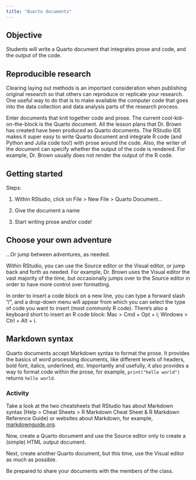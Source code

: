 ```yaml
---
title: "Quarto documents"
---
```


## Objective

Students will write a Quarto document that integrates prose and code, and the output of the code.

## Reproducible research

Clearing laying out methods is an important consideration when publishing original research so that others can reproduce or replicate your research. One useful way to do that is to make available the computer code that goes into the data collection and data analysis parts of the research process.

Enter documents that knit together code and prose. The current cool-kid-on-the-block is the Quarto document. All the lesson plans that Dr. Brown has created have been produced as Quarto documents. The RStudio IDE makes it super easy to write Quarto document and integrate R code (and Python and Julia code too!) with prose around the code. Also, the writer of the document can specify whether the output of the code is rendered. For example, Dr. Brown usually does not render the output of the R code.

## Getting started

Steps:

1.  Within RStudio, click on File \> New File \> Quarto Document...

2.  Give the document a name

3.  Start writing prose and/or code!

## Choose your own adventure

...Or jump between adventures, as needed.

Within RStudio, you can use the Source editor or the Visual editor, or jump back and forth as needed. For example, Dr. Brown uses the Visual editor the vast majority of the time, but occasionally jumps over to the Source editor in order to have more control over formatting.

In order to insert a code block on a new line, you can type a forward slash "/", and a drop-down menu will appear from which you can select the type of code you want to insert (most commonly R code). There's also a keyboard short to insert an R code block: Mac \> Cmd + Opt + i; Windows \> Ctrl + Alt + i.

## Markdown syntax

Quarto documents accept Markdown syntax to format the prose. It provides the basics of word processing documents, like different levels of headers, bold font, italics, underlined, etc. Importantly and usefully, it also provides a way to format code within the prose, for example, `print("hello world")` returns `hello world`.

### Activity

Take a look at the two cheatsheets that RStudio has about Markdown syntax (Help \> Cheat Sheets \> R Markdown Cheat Sheet & R Markdown Reference Guide) or websites about Markdown, for example, [markdownguide.org](https://www.markdownguide.org/basic-syntax/).

Now, create a Quarto document and use the Source editor only to create a (simple) HTML output document.

Next, create another Quarto document, but this time, use the Visual editor as much as possible.

Be prepared to share your documents with the members of the class.
